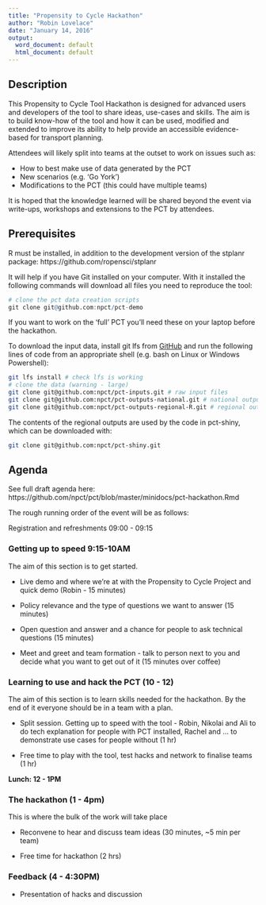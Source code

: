 ```yaml
---
title: "Propensity to Cycle Hackathon"
author: "Robin Lovelace"
date: "January 14, 2016"
output:
  word_document: default
  html_document: default
---
```


## Description

This Propensity to Cycle Tool Hackathon is designed for advanced users and developers of the tool to share ideas, use-cases and skills. The aim is to build know-how of the tool and how it can be used, modified and extended to improve its ability to help provide an accessible evidence-based for transport planning.

Attendees will likely split into teams at the outset to work on issues such as:

- How to best make use of data generated by the PCT
- New scenarios (e.g. 'Go York')
- Modifications to the PCT (this could have multiple teams)

It is hoped that the knowledge learned will be shared beyond the event via write-ups, workshops and extensions to the PCT by attendees.

## Prerequisites

R must be installed, in addition to the development version of the stplanr package: https://github.com/ropensci/stplanr

It will help if you have Git installed on your computer.
With it installed the following commands will download all files you need to reproduce the tool:

```r
# clone the pct data creation scripts
git clone git@github.com:npct/pct-demo
```

If you want to work on the 'full' PCT you'll need these on your laptop before the hackathon.

To download the input data, install git lfs from [GitHub](https://git-lfs.github.com/) and run the following lines of code from an appropriate shell (e.g. bash on Linux or Windows Powershell):

```bash
git lfs install # check lfs is working
# clone the data (warning - large)
git clone git@github.com:npct/pct-inputs.git # raw input files
git clone git@github.com:npct/pct-outputs-national.git # national outputs
git clone git@github.com:npct/pct-outputs-regional-R.git # regional outputs used by pct-shiny
```

The contents of the regional outputs are used by the code in pct-shiny, which can be downloaded with:

```bash
git clone git@github.com:npct/pct-shiny.git 
```

## Agenda

See full draft agenda here: https://github.com/npct/pct/blob/master/minidocs/pct-hackathon.Rmd

The rough running order of the event will be as follows:

Registration and refreshments 09:00 - 09:15

### Getting up to speed 9:15-10AM

The aim of this section is to get started.

- Live demo and where we're at with the Propensity to Cycle Project and quick demo (Robin - 15 minutes)

- Policy relevance and the type of questions we want to answer (15 minutes)

- Open question and answer and a chance for people to ask technical questions (15 minutes)

- Meet and greet and team formation - talk to person next to you and decide what you want to get out of it (15 minutes over coffee) 

### Learning to use and hack the PCT (10 - 12)

The aim of this section is to learn skills needed for the hackathon. By the end of it everyone should be in a team with a plan.

- Split session. Getting up to speed with the tool - Robin, Nikolai and Ali to do tech explanation for people with PCT installed, Rachel and ... to demonstrate use cases for people without (1 hr)

- Free time to play with the tool, test hacks and network to finalise teams (1 hr)

**Lunch: 12 - 1PM**

### The hackathon (1 - 4pm)

This is where the bulk of the work will take place

- Reconvene to hear and discuss team ideas (30 minutes, ~5 min per team)

- Free time for hackathon (2 hrs)

### Feedback (4 - 4:30PM)

- Presentation of hacks and discussion



